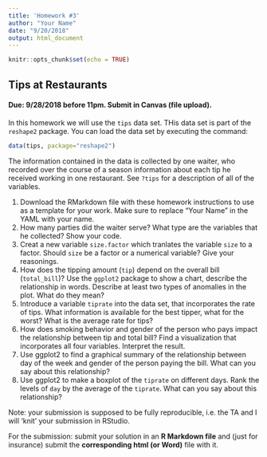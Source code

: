 ```yaml
---
title: 'Homework #3'
author: "Your Name"
date: "9/20/2018"
output: html_document
---
```


```r
knitr::opts_chunk$set(echo = TRUE)
```

## Tips at Restaurants
#### Due: 9/28/2018 before 11pm. Submit in Canvas (file upload).

In this homework we will use the `tips` data set. THis data set is part of the `reshape2` package. You can load the data set by executing the command:
```r
data(tips, package="reshape2")
```
The information contained in the data is collected by one waiter, who recorded over the course of a season information about each tip he received working in one restaurant. See `?tips` for a description of all of the variables. 

1. Download the RMarkdown file with these homework instructions to use as a template for your work.
Make sure to replace "Your Name" in the YAML with your name.
2.  How many parties did the waiter serve? What type are the variables that he collected? Show your code. 
3. Creat a new variable `size.factor` which tranlates the variable `size` to a factor. Should `size` be a factor or a numerical variable? Give your reasonings.
4. How does the tipping amount (`tip`) depend on the overall bill (`total_bill`)? Use the `ggplot2` package to show a chart, describe the relationship in words. Describe at least two types of anomalies in the plot. What do they mean? 
5. Introduce a variable `tiprate` into the data set, that incorporates the rate of tips. What information is available for the best tipper, what for the worst? What is the average rate for tips?
6. How does smoking behavior and gender of the person who pays impact the  relationship between tip and total bill? Find a visualization that incorporates all four variables. Interpret the result.
7. Use ggplot2 to find a graphical summary of the relationship between day of the week and gender of the person paying the bill. What can you say about this relationship?
8. Use ggplot2 to make a boxplot of the `tiprate` on different days. Rank the levels of `day` by the average of the `tiprate`. What can you say about this relationship?

Note: your submission is supposed to be fully reproducible, i.e. the TA and I will 'knit' your submission in RStudio. 

For the submission: submit your solution in an **R Markdown file** and (just for insurance) submit the **corresponding html (or Word)** file with it. 
